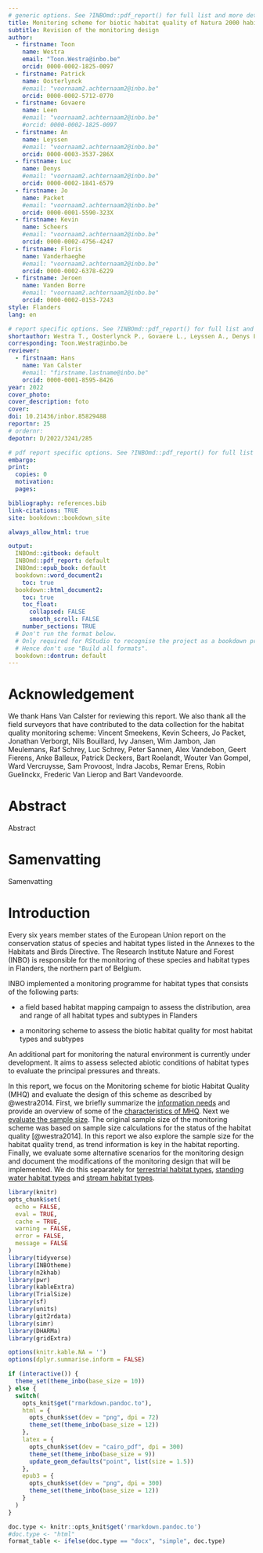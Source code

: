 ```yaml
---
# generic options. See ?INBOmd::pdf_report() for full list and more details.
title: Monitoring scheme for biotic habitat quality of Natura 2000 habitat types in Flanders, Belgium
subtitle: Revision of the monitoring design
author: 
  - firstname: Toon
    name: Westra
    email: "Toon.Westra@inbo.be"
    orcid: 0000-0002-1825-0097
  - firstname: Patrick 
    name: Oosterlynck
    #email: "voornaam2.achternaam2@inbo.be"
    orcid: 0000-0002-5712-0770
  - firstname: Govaere 
    name: Leen
    #email: "voornaam2.achternaam2@inbo.be"
    #orcid: 0000-0002-1825-0097
  - firstname: An 
    name: Leyssen
    #email: "voornaam2.achternaam2@inbo.be"
    orcid: 0000-0003-3537-286X
  - firstname: Luc 
    name: Denys
    #email: "voornaam2.achternaam2@inbo.be"
    orcid: 0000-0002-1841-6579
  - firstname: Jo 
    name: Packet
    #email: "voornaam2.achternaam2@inbo.be"
    orcid: 0000-0001-5590-323X
  - firstname: Kevin 
    name: Scheers
    #email: "voornaam2.achternaam2@inbo.be"
    orcid: 0000-0002-4756-4247
  - firstname: Floris 
    name: Vanderhaeghe
    #email: "voornaam2.achternaam2@inbo.be"
    orcid: 0000-0002-6378-6229
  - firstname: Jeroen 
    name: Vanden Borre
    #email: "voornaam2.achternaam2@inbo.be"
    orcid: 0000-0002-0153-7243
style: Flanders
lang: en

# report specific options. See ?INBOmd::pdf_report() for full list and more details.
shortauthor: Westra T., Oosterlynck P., Govaere L., Leyssen A., Denys L., Packet J., Scheers K., Vanderhaeghe F and Vanden Borre J.
corresponding: Toon.Westra@inbo.be
reviewer:
  - firstnaam: Hans
    name: Van Calster
    #email: "firstname.lastname@inbo.be"
    orcid: 0000-0001-8595-8426
year: 2022
cover_photo:
cover_description: foto
cover:
doi: 10.21436/inbor.85829488
reportnr: 25
# ordernr:
depotnr: D/2022/3241/285

# pdf report specific options. See ?INBOmd::pdf_report() for full list and more details.
embargo:
print:
  copies: 0
  motivation:
  pages:

bibliography: references.bib
link-citations: TRUE
site: bookdown::bookdown_site

always_allow_html: true

output:
  INBOmd::gitbook: default
  INBOmd::pdf_report: default
  INBOmd::epub_book: default
  bookdown::word_document2:
    toc: true
  bookdown::html_document2:
    toc: true
    toc_float:
      collapsed: FALSE
      smooth_scroll: FALSE
    number_sections: TRUE
  # Don't run the format below.
  # Only required for RStudio to recognise the project as a bookdown project.
  # Hence don't use "Build all formats".
  bookdown::dontrun: default
---
```



# Acknowledgement {-}

We thank Hans Van Calster for reviewing this report. We also thank all the field surveyors that have contributed to the data collection for the habitat quality monitoring scheme: Vincent Smeekens, Kevin Scheers, Jo Packet, Jonathan Verborgt, Nils Bouillard, Ivy Jansen, Wim Jambon, Jan Meulemans, Raf Schrey, Luc Schrey, Peter Sannen,
Alex Vandebon, Geert Fierens, Anke Balleux, Patrick Deckers, Bart Roelandt, Wouter Van Gompel, Ward Vercruysse, Sam Provoost, Indra Jacobs, Remar Erens, Robin Guelinckx, Frederic Van Lierop and Bart Vandevoorde.

# Abstract {-}

Abstract

\bdutch

# Samenvatting {-}

Samenvatting

\edutch

# Introduction

Every six years member states of the European Union report on the conservation status of species and habitat types listed in the Annexes to the Habitats and Birds Directive. The Research Institute Nature and Forest (INBO) is responsible for the monitoring of these species and habitat types in Flanders, the northern part of Belgium. 

INBO implemented a monitoring programme for habitat types that consists of the following parts:

+ a field based habitat mapping campaign to assess the distribution, area and range of all habitat types and subtypes in Flanders

+ a monitoring scheme to assess the biotic habitat quality for most habitat types and subtypes

An additional part for monitoring the natural environment is currently under development. It aims to assess selected abiotic conditions of habitat types to evaluate the principal pressures and threats. 

In this report, we focus on the Monitoring scheme for biotic Habitat Quality (MHQ) and evaluate the design of this scheme as described by @westra2014. First, we briefly summarize the [information needs](#information) and provide an overview of some of the [characteristics of MHQ](#overview). Next we [evaluate the sample size](#samplesize). The original sample size of the monitoring scheme was based on sample size calculations for the status of the habitat quality [@westra2014]. In this report we also explore the sample size for the habitat quality trend, as trend information is key in the habitat reporting. Finally, we evaluate some alternative scenarios for the monitoring design and document the modifications of the monitoring design that will be implemented. We do this separately for [terrestrial habitat types](#scenarioterr), [standing water habitat types](#scenariostandwater) and [stream habitat types](#scenariostream).  

```r
library(knitr)
opts_chunk$set(
  echo = FALSE,
  eval = TRUE,
  cache = TRUE,
  warning = FALSE,
  error = FALSE,
  message = FALSE
)
library(tidyverse)
library(INBOtheme)
library(n2khab)
library(pwr)
library(kableExtra)
library(TrialSize)
library(sf)
library(units)
library(git2rdata)
library(simr)
library(DHARMa)
library(gridExtra)

options(knitr.kable.NA = '')
options(dplyr.summarise.inform = FALSE)

if (interactive()) {
  theme_set(theme_inbo(base_size = 10))
} else {
  switch(
    opts_knit$get("rmarkdown.pandoc.to"),
    html = {
      opts_chunk$set(dev = "png", dpi = 72)
      theme_set(theme_inbo(base_size = 12))
    },
    latex = {
      opts_chunk$set(dev = "cairo_pdf", dpi = 300)
      theme_set(theme_inbo(base_size = 9))
      update_geom_defaults("point", list(size = 1.5))
    },
    epub3 = {
      opts_chunk$set(dev = "png", dpi = 300)
      theme_set(theme_inbo(base_size = 12))
    }
  )
}

doc.type <- knitr::opts_knit$get('rmarkdown.pandoc.to')
#doc.type <- "html"
format_table <- ifelse(doc.type == "docx", "simple", doc.type)


```
